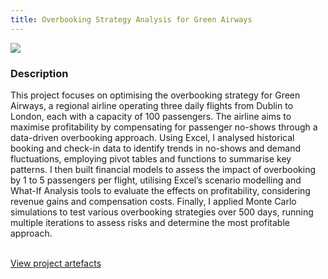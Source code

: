 ```yaml
---
title: Overbooking Strategy Analysis for Green Airways
---
```


<!-- Image taken from: https://theconversation.com/how-do-airplanes-fly-an-aerospace-engineer-explains-the-physics-of-flight-222847 -->
![](images/airplane.avif)

### Description
This project focuses on optimising the overbooking strategy for Green Airways, a regional airline operating three daily flights from Dublin to London, each with a capacity of 100 passengers. The airline aims to maximise profitability by compensating for passenger no-shows through a data-driven overbooking approach. Using Excel, I analysed historical booking and check-in data to identify trends in no-shows and demand fluctuations, employing pivot tables and functions to summarise key patterns. I then built financial models to assess the impact of overbooking by 1 to 5 passengers per flight, utilising Excel’s scenario modelling and What-If Analysis tools to evaluate the effects on profitability, considering revenue gains and compensation costs. Finally, I applied Monte Carlo simulations to test various overbooking strategies over 500 days, running multiple iterations to assess risks and determine the most profitable approach.

</br>
<a href="https://drive.google.com/drive/folders/1TpL4EXWVkPvB6CbmCfu5PKnxdIlYJswP" class="btn btn-primary project-btn" target="_blank">View project artefacts</a>